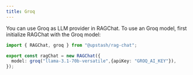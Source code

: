 ```yaml
---
title: Groq
---
```


You can use Groq as LLM provider in RAGChat. To use an Groq model, first initialize RAGChat with the Groq model:

```typescript
import { RAGChat, groq } from "@upstash/rag-chat";

export const ragChat = new RAGChat({
  model: groq("llama-3.1-70b-versatile",{apiKey: "GROQ_AI_KEY"}),
});
```
